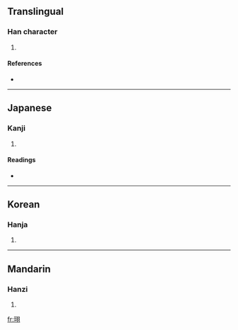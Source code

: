 ==Translingual==

===Han character===
{{Han char|rn=96|rad=玉|as=06|sn=10|four=1712<sub>0</sub>|canj=一土尸一一 (MGSMM)}}

# {{defn|Han|sort=玉06}}

====References====
* {{Han ref|kx=0730.260|dkj=20952|dj=1142.100|hdz=21114.070|uh=73DD|ud=29661|bh=D2B7|bd=53943}}

----

==Japanese==

===Kanji===
{{ja-kanji|grade=|rs=玉06}}

# {{defn|Japanese}}

====Readings====
* {{ja-readings|on=[[く]] (ku)|kun=[[たま]] (tama)}}

----

==Korean==

===Hanja===
{{ko-hanja|hangeul=후|eumhun=|rv=hu|mr=hu|y=hwu}}

# {{defn|Korean}}

----

==Mandarin==

===Hanzi===
{{cmn-hanzi|pin=[[xǔ]] ([[xu3]])|wg=hsü<sup>3</sup>}}

# {{defn|Mandarin}}

[[fr:珝]]